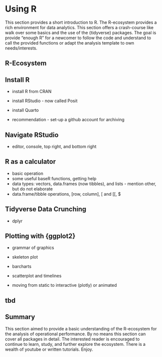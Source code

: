 # Using R

This section provides a short introduction to R.
The R-ecosystem provides a rich environment for data analytics. 
This section offers a crash-course like walk over some basics and the use of the {tidyverse} packages.
The goal is provide "enough R" for a newcomer to follow the code and understand to call the provided functions or adapt the analysis template to own needs/interests.

## R-Ecosystem

## Install R

* install R from CRAN
* install RStudio - now called Posit
* install Quarto

* recommendation - set-up a github account for archiving

## Navigate RStudio

* editor, console, top right, and bottom right

## R as a calculator

* basic operation
* some useful baseR functions, getting help
* data types: vectors, data.frames (now tibbles), and lists - mention other, but do not elaborate
* data.frame/tibble operations, [row, column], [ and [[, $

## Tidyverse Data Crunching

* dplyr

## Plotting with {ggplot2}

* grammar of graphics
* skeleton plot
* barcharts
* scatterplot and timelines

* moving from static to interactive (plotly) or animated <!-- here or next section -->

## tbd

## Summary

This section aimed to provide a basic understanding of the R-ecosystem for the analysis of operational performance.
By no means this section can cover all packages in detail. The interested reader is encouraged to continue to learn, study, and further explore the ecosystem. 
There is a wealth of youtube or written tutorials. Enjoy.